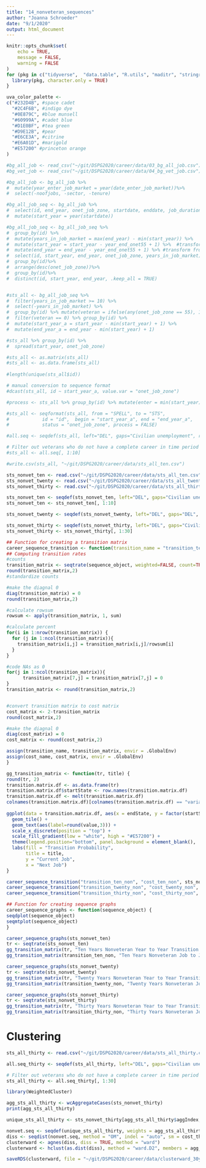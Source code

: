 ```yaml
---
title: "14_nonveteran_sequences"
author: "Joanna Schroeder"
date: "9/1/2020"
output: html_document
---
```


```r
knitr::opts_chunk$set(
	echo = TRUE,
	message = FALSE,
	warning = FALSE
)
for (pkg in c("tidyverse",  "data.table", "R.utils", "maditr", "stringr", "stringi", "dplyr", "ggplot2", "lubridate", "gt", "DataExplorer", "TraMineR", "TraMineRextras", "cluster", "tools")) {
  library(pkg, character.only = TRUE)
}

uva_color_palette <- 
c("#232D4B", #space cadet
  "#2C4F6B", #indigo dye
  "#0E879C", #blue munsell
  "#60999A", #cadet blue
  "#D1E0BF", #tea green
  "#D9E12B", #pear
  "#E6CE3A", #citrine
  "#E6A01D", #marigold
  "#E57200" #princeton orange
)
```

```r
#bg_all_job <- read_csv("~/git/DSPG2020/career/data/03_bg_all_job.csv")
#bg_vet_job <- read_csv("~/git/DSPG2020/career/data/04_bg_vet_job.csv")

#bg_all_job <- bg_all_job %>%
#  mutate(year_enter_job_market = year(date_enter_job_market))%>%
#  select(-noofjobs, -sector, -tenure) 

#bg_all_job_seq <- bg_all_job %>%
#  select(id, end_year, onet_job_zone, startdate, enddate, job_duration_day) %>%
#  mutate(start_year = year(startdate))

#bg_all_job_seq <- bg_all_job_seq %>%
#  group_by(id) %>%
#  mutate(years_in_job_market = max(end_year) - min(start_year)) %>%
#  mutate(start_year = start_year - year_end_onet55 + 1) %>%  #transform from calender year to year start sequence analysis
#  mutate(end_year = end_year - year_end_onet55 + 1) %>% #transform from calender year to year start sequence analysis
#  select(id, start_year, end_year, onet_job_zone, years_in_job_market)%>%
#  group_by(id)%>%
#  arrange(desc(onet_job_zone))%>%
#  group_by(id)%>%
#  distinct(id, start_year, end_year, .keep_all = TRUE)


#sts_all <- bg_all_job_seq %>%
#  filter(years_in_job_market >= 10) %>%
#  select(-years_in_job_market) %>%
#  group_by(id) %>% mutate(veteran = ifelse(any(onet_job_zone == 55), 1, 0)) %>% ungroup() %>%
#  filter(veteran == 0) %>% group_by(id) %>%
#  mutate(start_year_a = start_year - min(start_year) + 1) %>%
#  mutate(end_year_a = end_year - min(start_year) + 1)

#sts_all %>% group_by(id) %>%
#  spread(start_year, onet_job_zone)

#sts_all <- as.matrix(sts_all)
#sts_all <- as.data.frame(sts_all)
  
#length(unique(sts_all$id))

# manual conversion to sequence format
#dcast(sts_all, id ~ start_year_a, value.var = "onet_job_zone")

#process <- sts_all %>% group_by(id) %>% mutate(enter = min(start_year)) %>% select(id, enter) %>% distinct()

#sts_all <- seqformat(sts_all, from = "SPELL", to = "STS",
#            id = "id",  begin = "start_year_a", end = "end_year_a", 
#            status = "onet_job_zone", process = FALSE)

#all.seq <- seqdef(sts_all, left="DEL", gaps="Civilian unemployment", right="DEL", cpal = c("#CBBEB5",  uva_color_palette[1], uva_color_palette[2],uva_color_palette[4],  uva_color_palette[6], uva_color_palette[9], "#CBBEB5"))

# Filter out veterans who do not have a complete career in time period of interest
#sts_all <- all.seq[, 1:10]

#write.csv(sts_all, "~/git/DSPG2020/career/data/sts_all_ten.csv")

sts_nonvet_ten <- read.csv("~/git/DSPG2020/career/data/sts_all_ten.csv", row.names = 1)
sts_nonvet_twenty <- read.csv("~/git/DSPG2020/career/data/sts_all_twenty.csv", row.names = 1)
sts_nonvet_thirty <- read.csv("~/git/DSPG2020/career/data/sts_all_thirty.csv", row.names = 1)

sts_nonvet_ten <- seqdef(sts_nonvet_ten, left="DEL", gaps="Civilian unemployment", right="DEL", cpal = c("#CBBEB5",  uva_color_palette[1], uva_color_palette[2],uva_color_palette[4],  uva_color_palette[6], uva_color_palette[9], "#CBBEB5"))
sts_nonvet_ten <- sts_nonvet_ten[, 1:10]

sts_nonvet_twenty <- seqdef(sts_nonvet_twenty, left="DEL", gaps="DEL", right="DEL", cpal = c("#CBBEB5",  uva_color_palette[1], uva_color_palette[2],uva_color_palette[4],  uva_color_palette[6], uva_color_palette[9], "#CBBEB5"))

sts_nonvet_thirty <- seqdef(sts_nonvet_thirty, left="DEL", gaps="Civilian unemployment", right="DEL", cpal = c("#CBBEB5",  uva_color_palette[1], uva_color_palette[2],uva_color_palette[4],  uva_color_palette[6], uva_color_palette[9], "#CBBEB5"))
sts_nonvet_thirty <- sts_nonvet_thirty[, 1:30]

```

```r
## Function for creating a transition matrix
career_sequence_transition <- function(transition_name = "transition_ten", cost_name = "cost_ten", sequence_object) {
## Computing transition rates
#counts
transition_matrix <- seqtrate(sequence_object, weighted=FALSE, count=TRUE)
round(transition_matrix,2)
#standardize counts

#make the diagnal 0
diag(transition_matrix) = 0
round(transition_matrix,2)

#calculate rowsum
rowsum <- apply(transition_matrix, 1, sum)

#calculate percent 
for(i in 1:nrow(transition_matrix)) {
  for (j in 1:ncol(transition_matrix)){
    transition_matrix[i,j] = transition_matrix[i,j]/rowsum[i]
  }
}

#code NAs as 0
for(j in 1:ncol(transition_matrix)){
      transition_matrix[7,j] = transition_matrix[7,j] = 0
}
transition_matrix <- round(transition_matrix,2)


#convert transition matrix to cost matrix
cost_matrix <- 2-transition_matrix
round(cost_matrix,2)

#make the diagnal 0
diag(cost_matrix) = 0
cost_matrix <- round(cost_matrix,2)

assign(transition_name, transition_matrix, envir = .GlobalEnv)
assign(cost_name, cost_matrix, envir = .GlobalEnv)
}

gg_transition_matrix <- function(tr, title) {
round(tr, 2)
transition.matrix.df <- as.data.frame(tr)
transition.matrix.df$startState <- row.names(transition.matrix.df)
transition.matrix.df <- melt(transition.matrix.df)
colnames(transition.matrix.df)[colnames(transition.matrix.df) == "variable"] <- "endState"
                                        
ggplot(data = transition.matrix.df, aes(x = endState, y = factor(startState,        levels = rev(levels(factor(startState)))), fill = value)) + 
  geom_tile() +    
  geom_text(aes(label=round(value,3))) +  
  scale_x_discrete(position = "top") +  
  scale_fill_gradient(low = "white", high = "#E57200") +
  theme(legend.position="bottom", panel.background = element_blank(),         plot.title = element_text(face = "bold")) +  
  labs(fill = "Transition Probability",        
       title = title,     
       y = "Current Job",       
       x = "Next Job")
}

career_sequence_transition("transition_ten_non", "cost_ten_non", sts_nonvet_ten)
career_sequence_transition("transition_twenty_non", "cost_twenty_non", sts_nonvet_twenty)
career_sequence_transition("transition_thirty_non", "cost_thirty_non", sts_nonvet_thirty)

## Function for creating sequence graphs
career_sequence_graphs <- function(sequence_object) {
seqdplot(sequence_object)
seqmtplot(sequence_object)
}

career_sequence_graphs(sts_nonvet_ten)
tr <- seqtrate(sts_nonvet_ten)
gg_transition_matrix(tr, "Ten Years Nonveteran Year to Year Transition Matrix")
gg_transition_matrix(transition_ten_non, "Ten Years Nonveteran Job to Job Transition Matrix")

career_sequence_graphs(sts_nonvet_twenty)
tr <- seqtrate(sts_nonvet_twenty)
gg_transition_matrix(tr, "Twenty Years Nonveteran Year to Year Transition Matrix")
gg_transition_matrix(transition_twenty_non, "Twenty Years Nonveteran Job to Job Transition Matrix")

career_sequence_graphs(sts_nonvet_thirty)
tr <- seqtrate(sts_nonvet_thirty)
gg_transition_matrix(tr, "Thirty Years Nonveteran Year to Year Transition Matrix")
gg_transition_matrix(transition_thirty_non, "Thirty Years Nonveteran Job to Job Transition Matrix")
```

# Clustering

```r
sts_all_thirty <- read.csv("~/git/DSPG2020/career/data/sts_all_thirty.csv", row.names = 1)

all.seq_thirty <- seqdef(sts_all_thirty, left="DEL", gaps="Civilian unemployment", right="DEL", cpal = c("#CBBEB5",  uva_color_palette[1], uva_color_palette[2],uva_color_palette[4],  uva_color_palette[6], uva_color_palette[9], "#CBBEB5"))

# Filter out veterans who do not have a complete career in time period of interest
sts_all_thirty <- all.seq_thirty[, 1:30]

library(WeightedCluster)

agg_sts_all_thirty <- wcAggregateCases(sts_nonvet_thirty)
print(agg_sts_all_thirty)

unique_sts_all_thirty <- sts_nonvet_thirty[agg_sts_all_thirty$aggIndex,]

nonvet.seq <- seqdef(unique_sts_all_thirty, weights = agg_sts_all_thirty$aggWeights)
diss <- seqdist(nonvet.seq, method = "OM", indel = "auto", sm = cost_thirty_non, with.missing = TRUE, full.matrix=FALSE)
clusterward <- agnes(diss, diss = TRUE, method = "ward")
clusterward <- hclust(as.dist(diss), method = "ward.D2", members = agg_sts_all_thirty$aggWeights)

saveRDS(clusterward, file = "~/git/DSPG2020/career/data/clusterward_30yrs_noretirement.rds")

```

